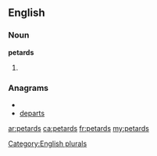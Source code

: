 ==English==

===Noun===
'''petards'''

# {{plural of|[[petard]]}}

===Anagrams===
* {{alphagram|adeprst}}
* [[departs#English|departs]]

[[Category:English plurals]]

[[ar:petards]]
[[ca:petards]]
[[fr:petards]]
[[my:petards]]